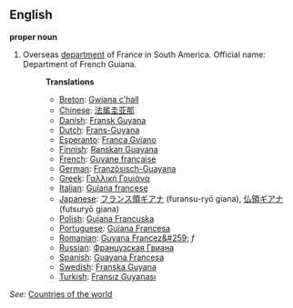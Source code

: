 ==English==

'''proper noun'''

# Overseas [[department]] of France in South America. Official name: Department of French Guiana.
#:'''Translations'''
#:*[[Breton]]: [[Gwiana c'hall]]
#:*[[Chinese]]: [[法属圭亚那]]
#:*[[Danish]]: [[Fransk Guyana]]
#:*[[Dutch]]: [[Frans-Guyana]]
#:*[[Esperanto]]: [[Franca Gviano]]
#:*[[Finnish]]: [[Ranskan Guayana]]
#:*[[French]]: [[Guyane française]]
#:*[[German]]: [[Französisch-Guayana]]
#:*[[Greek]]: [[Γαλλική Γουιάνα]]
#:*[[Italian]]: [[Guiana francese]]
#:*[[Japanese]]: [[フランス領ギアナ]] (furansu-ryō giana), [[仏領ギアナ]] (futsuryō giana)
#:*[[Polish]]: [[Gujana Francuska]]
#:*[[Portuguese]]: [[Guiana Francesa]]
#:*[[Romanian]]: [[Guyana Francez&#259;]] ''f''
#:*[[Russian]]: [[Французская Гвиана]]
#:*[[Spanish]]: [[Guayana Francesa]]
#:*[[Swedish]]: [[Franska Guyana]]
#:*[[Turkish]]: [[Fransız Guyanası]]

''See'': [[Countries of the world]]